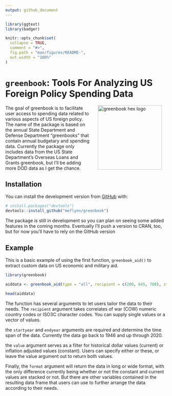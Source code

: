 ```yaml
---
output: github_document
---
```


<!-- README.md is generated from README.Rmd. Please edit that file -->

```r

library(ggtext)
library(badger)

knitr::opts_chunk$set(
  collapse = TRUE,
  comment = "#>",
  fig.path = "man/figures/README-",
  out.width = "100%"
)
```


# `greenbook`: Tools For Analyzing US Foreign Policy Spending Data

<!-- badges: start -->

<!-- badges: end -->

<img src="man/figures/greenbook-hex-logo.png" alt="greenbook hex logo" align="right" width="200" style="padding: 0 15px; float: right;"/>

The goal of greenbook is to facilitate user access to spending data related to various aspects of US foreign policy. The name of the package is based on the annual State Department and Defense Department "greenbooks" that contain annual budgetary and spending data. Currently the package only includes data from the US State Department's Overseas Loans and Grants greenbook, but I'll be adding more DOD data as I get the chance.

## Installation


You can install the development version from [GitHub](https://github.com/) with:

``` r
# install.packages("devtools")
devtools::install_github("meflynn/greenbook")
```
The package is still in development so you can plan on seeing some added features in the coming months. Eventually I'll push a version to CRAN, too, but for now you'll have to rely on the GitHub version

## Example

This is a basic example of using the first function, `greenbook_aid()` to extract custom data on US economic and military aid. 

```r
library(greenbook)

aiddata <- greenbook_aid(type = "all", recipient = c(200, 645, 700), startyear = 1946, endyear = 2020, value = NULL, format = "long")

head(aiddata)
```

The function has several arguments to let users tailor the data to their needs. The `recipient` argument takes correlates of war (COW) numeric country codes or ISO3C character codes. You can supply single values or a vector of values. 

the `startyear` and `endyear` arguments are required and determine the time span of the data. Currently the data go back to 1946 and up through 2020.

the `value` argument serves as a filter for historical dollar values (current) or inflation adjusted values (constant). Users can specify either or these, or leave the value argument out to return both values. 

Finally, the `format` argument will return the data in long or wide format, with the only difference currently being whether or not the constant and current values are stacked or not. But there are other variables contained in the resulting data frame that users can use to further arrange the data according to their needs. 

